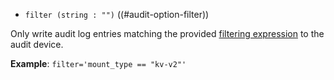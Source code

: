 - `filter (string : "")` ((#audit-option-filter))  <EnterpriseAlert inline="true" />

Only write audit log entries matching the provided
[filtering expression](/vault/docs/enterprise/audit/filtering) to the audit
device.

**Example**: `filter='mount_type == "kv-v2"'`


